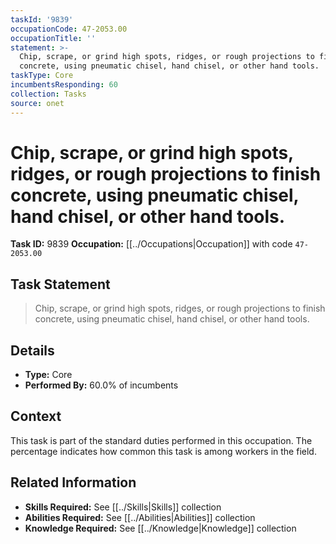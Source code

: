 ```yaml
---
taskId: '9839'
occupationCode: 47-2053.00
occupationTitle: ''
statement: >-
  Chip, scrape, or grind high spots, ridges, or rough projections to finish
  concrete, using pneumatic chisel, hand chisel, or other hand tools.
taskType: Core
incumbentsResponding: 60
collection: Tasks
source: onet
---
```

# Chip, scrape, or grind high spots, ridges, or rough projections to finish concrete, using pneumatic chisel, hand chisel, or other hand tools.

**Task ID:** 9839
**Occupation:** [[../Occupations|Occupation]] with code `47-2053.00`

## Task Statement

> Chip, scrape, or grind high spots, ridges, or rough projections to finish concrete, using pneumatic chisel, hand chisel, or other hand tools.

## Details

- **Type:** Core
- **Performed By:** 60.0% of incumbents

## Context

This task is part of the standard duties performed in this occupation. The percentage indicates how common this task is among workers in the field.

## Related Information

- **Skills Required:** See [[../Skills|Skills]] collection
- **Abilities Required:** See [[../Abilities|Abilities]] collection
- **Knowledge Required:** See [[../Knowledge|Knowledge]] collection
